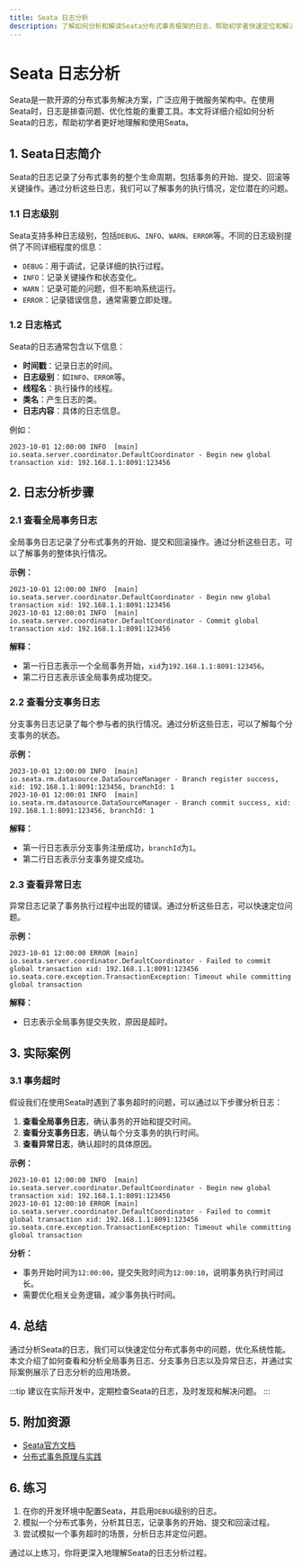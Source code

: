 ```yaml
---
title: Seata 日志分析
description: 了解如何分析和解读Seata分布式事务框架的日志，帮助初学者快速定位和解决问题。
---
```


# Seata 日志分析

Seata是一款开源的分布式事务解决方案，广泛应用于微服务架构中。在使用Seata时，日志是排查问题、优化性能的重要工具。本文将详细介绍如何分析Seata的日志，帮助初学者更好地理解和使用Seata。

## 1. Seata日志简介

Seata的日志记录了分布式事务的整个生命周期，包括事务的开始、提交、回滚等关键操作。通过分析这些日志，我们可以了解事务的执行情况，定位潜在的问题。

### 1.1 日志级别

Seata支持多种日志级别，包括`DEBUG`、`INFO`、`WARN`、`ERROR`等。不同的日志级别提供了不同详细程度的信息：

- `DEBUG`：用于调试，记录详细的执行过程。
- `INFO`：记录关键操作和状态变化。
- `WARN`：记录可能的问题，但不影响系统运行。
- `ERROR`：记录错误信息，通常需要立即处理。

### 1.2 日志格式

Seata的日志通常包含以下信息：

- **时间戳**：记录日志的时间。
- **日志级别**：如`INFO`、`ERROR`等。
- **线程名**：执行操作的线程。
- **类名**：产生日志的类。
- **日志内容**：具体的日志信息。

例如：

```
2023-10-01 12:00:00 INFO  [main] io.seata.server.coordinator.DefaultCoordinator - Begin new global transaction xid: 192.168.1.1:8091:123456
```

## 2. 日志分析步骤

### 2.1 查看全局事务日志

全局事务日志记录了分布式事务的开始、提交和回滚操作。通过分析这些日志，可以了解事务的整体执行情况。

**示例：**

```plaintext
2023-10-01 12:00:00 INFO  [main] io.seata.server.coordinator.DefaultCoordinator - Begin new global transaction xid: 192.168.1.1:8091:123456
2023-10-01 12:00:01 INFO  [main] io.seata.server.coordinator.DefaultCoordinator - Commit global transaction xid: 192.168.1.1:8091:123456
```

**解释：**

- 第一行日志表示一个全局事务开始，`xid`为`192.168.1.1:8091:123456`。
- 第二行日志表示该全局事务成功提交。

### 2.2 查看分支事务日志

分支事务日志记录了每个参与者的执行情况。通过分析这些日志，可以了解每个分支事务的状态。

**示例：**

```plaintext
2023-10-01 12:00:00 INFO  [main] io.seata.rm.datasource.DataSourceManager - Branch register success, xid: 192.168.1.1:8091:123456, branchId: 1
2023-10-01 12:00:01 INFO  [main] io.seata.rm.datasource.DataSourceManager - Branch commit success, xid: 192.168.1.1:8091:123456, branchId: 1
```

**解释：**

- 第一行日志表示分支事务注册成功，`branchId`为`1`。
- 第二行日志表示分支事务提交成功。

### 2.3 查看异常日志

异常日志记录了事务执行过程中出现的错误。通过分析这些日志，可以快速定位问题。

**示例：**

```plaintext
2023-10-01 12:00:00 ERROR [main] io.seata.server.coordinator.DefaultCoordinator - Failed to commit global transaction xid: 192.168.1.1:8091:123456
io.seata.core.exception.TransactionException: Timeout while committing global transaction
```

**解释：**

- 日志表示全局事务提交失败，原因是超时。

## 3. 实际案例

### 3.1 事务超时

假设我们在使用Seata时遇到了事务超时的问题，可以通过以下步骤分析日志：

1. **查看全局事务日志**，确认事务的开始和提交时间。
2. **查看分支事务日志**，确认每个分支事务的执行时间。
3. **查看异常日志**，确认超时的具体原因。

**示例：**

```plaintext
2023-10-01 12:00:00 INFO  [main] io.seata.server.coordinator.DefaultCoordinator - Begin new global transaction xid: 192.168.1.1:8091:123456
2023-10-01 12:00:10 ERROR [main] io.seata.server.coordinator.DefaultCoordinator - Failed to commit global transaction xid: 192.168.1.1:8091:123456
io.seata.core.exception.TransactionException: Timeout while committing global transaction
```

**分析：**

- 事务开始时间为`12:00:00`，提交失败时间为`12:00:10`，说明事务执行时间过长。
- 需要优化相关业务逻辑，减少事务执行时间。

## 4. 总结

通过分析Seata的日志，我们可以快速定位分布式事务中的问题，优化系统性能。本文介绍了如何查看和分析全局事务日志、分支事务日志以及异常日志，并通过实际案例展示了日志分析的应用场景。

:::tip
建议在实际开发中，定期检查Seata的日志，及时发现和解决问题。
:::

## 5. 附加资源

- [Seata官方文档](https://seata.io/zh-cn/docs/overview/what-is-seata.html)
- [分布式事务原理与实践](https://book.douban.com/subject/27665177/)

## 6. 练习

1. 在你的开发环境中配置Seata，并启用`DEBUG`级别的日志。
2. 模拟一个分布式事务，分析其日志，记录事务的开始、提交和回滚过程。
3. 尝试模拟一个事务超时的场景，分析日志并定位问题。

通过以上练习，你将更深入地理解Seata的日志分析过程。